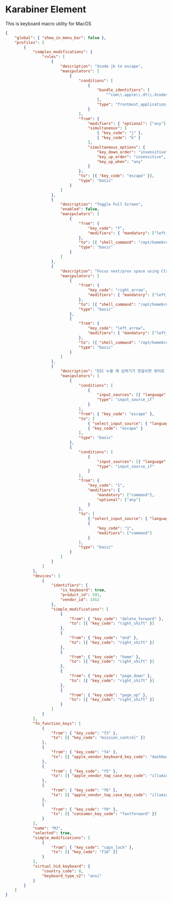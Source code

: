 # Karabiner Element

This is keyboard macro utility for MacOS

```json filename="karabiner.json"
{
    "global": { "show_in_menu_bar": false },
    "profiles": [
        {
            "complex_modifications": {
                "rules": [
                    {
                        "description": "Xcode jk to escape",
                        "manipulators": [
                            {
                                "conditions": [
                                    {
                                        "bundle_identifiers": [
                                            "^com\\.apple\\.dt\\.Xcode$"
                                        ],
                                        "type": "frontmost_application_if"
                                    }
                                ],
                                "from": {
                                    "modifiers": { "optional": ["any"] },
                                    "simultaneous": [
                                        { "key_code": "j" },
                                        { "key_code": "k" }
                                    ],
                                    "simultaneous_options": {
                                        "key_down_order": "insensitive",
                                        "key_up_order": "insensitive",
                                        "key_up_when": "any"
                                    }
                                },
                                "to": [{ "key_code": "escape" }],
                                "type": "basic"
                            }
                        ]
                    },
                    {
                        "description": "Toggle Full Screen",
                        "enabled": false,
                        "manipulators": [
                            {
                                "from": {
                                    "key_code": "f",
                                    "modifiers": { "mandatory": ["left_control", "left_command"] }
                                },
                                "to": [{ "shell_command": "/opt/homebrew/bin/yabai -m window --toggle native-fullscreen" }],
                                "type": "basic"
                            }
                        ]
                    },
                    {
                        "description": "Focus next/prev space using Ctrl + Arrow keys",
                        "manipulators": [
                            {
                                "from": {
                                    "key_code": "right_arrow",
                                    "modifiers": { "mandatory": ["left_control"] }
                                },
                                "to": [{ "shell_command": "/opt/homebrew/bin/yabai -m space --focus next" }],
                                "type": "basic"
                            },
                            {
                                "from": {
                                    "key_code": "left_arrow",
                                    "modifiers": { "mandatory": ["left_control"] }
                                },
                                "to": [{ "shell_command": "/opt/homebrew/bin/yabai -m space --focus prev" }],
                                "type": "basic"
                            }
                        ]
                    },
                    {
                        "description": "ESC 누를 때 입력기가 한글이면 영어로 전환 후 ESC",
                        "manipulators": [
                            {
                                "conditions": [
                                    {
                                        "input_sources": [{ "language": "ko" }],
                                        "type": "input_source_if"
                                    }
                                ],
                                "from": { "key_code": "escape" },
                                "to": [
                                    { "select_input_source": { "language": "en" } },
                                    { "key_code": "escape" }
                                ],
                                "type": "basic"
                            },
                            {
                                "conditions": [
                                    {
                                        "input_sources": [{ "language": "ko" }],
                                        "type": "input_source_if"
                                    }
                                ],
                                "from": {
                                    "key_code": "1",
                                    "modifiers": {
                                        "mandatory": ["command"],
                                        "optional": ["any"]
                                    }
                                },
                                "to": [
                                    { "select_input_source": { "language": "en" } },
                                    {
                                        "key_code": "1",
                                        "modifiers": ["command"]
                                    }
                                ],
                                "type": "basic"
                            }
                        ]
                    }
                ]
            },
            "devices": [
                {
                    "identifiers": {
                        "is_keyboard": true,
                        "product_id": 591,
                        "vendor_id": 1452
                    },
                    "simple_modifications": [
                        {
                            "from": { "key_code": "delete_forward" },
                            "to": [{ "key_code": "right_shift" }]
                        },
                        {
                            "from": { "key_code": "end" },
                            "to": [{ "key_code": "right_shift" }]
                        },
                        {
                            "from": { "key_code": "home" },
                            "to": [{ "key_code": "right_shift" }]
                        },
                        {
                            "from": { "key_code": "page_down" },
                            "to": [{ "key_code": "right_shift" }]
                        },
                        {
                            "from": { "key_code": "page_up" },
                            "to": [{ "key_code": "right_shift" }]
                        }
                    ]
                }
            ],
            "fn_function_keys": [
                {
                    "from": { "key_code": "f3" },
                    "to": [{ "key_code": "mission_control" }]
                },
                {
                    "from": { "key_code": "f4" },
                    "to": [{ "apple_vendor_keyboard_key_code": "dashboard" }]
                },
                {
                    "from": { "key_code": "f5" },
                    "to": [{ "apple_vendor_top_case_key_code": "illumination_down" }]
                },
                {
                    "from": { "key_code": "f6" },
                    "to": [{ "apple_vendor_top_case_key_code": "illumination_up" }]
                },
                {
                    "from": { "key_code": "f9" },
                    "to": [{ "consumer_key_code": "fastforward" }]
                }
            ],
            "name": "MJ",
            "selected": true,
            "simple_modifications": [
                {
                    "from": { "key_code": "caps_lock" },
                    "to": [{ "key_code": "f18" }]
                }
            ],
            "virtual_hid_keyboard": {
                "country_code": 0,
                "keyboard_type_v2": "ansi"
            }
        }
    ]
}
```
